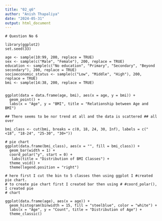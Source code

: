 ```yaml
---
title: "02_q6"
author: "Anish Thapaliya"
date: "2024-05-31"
output: html_document
---
```


```r1
# Question No 6

library(ggplot2)
set.seed(33)

age <- sample(10:99, 200, replace = TRUE)
sex <- sample(c("Male", "Female"), 200, replace = TRUE)
education <- sample(c("No education", "Primary", "Secondary", "Beyond secondary"), 200, replace = TRUE)
socioeconomic_status <- sample(c("Low", "Middle", "High"), 200, replace = TRUE)
bmi <- sample(14:38, 200, replace = TRUE)


ggplot(data = data.frame(age, bmi), aes(x = age, y = bmi)) +
  geom_point() +
  labs(x = "Age", y = "BMI", title = "Relationship between Age and BMI")

## There seems to be nor trend at all and the data is scattered ## all over

bmi_class <- cut(bmi, breaks = c(0, 18, 24, 30, Inf), labels = c("<18", "18-24", "25-30", "30+"))

# pie chart
ggplot(data.frame(bmi_class), aes(x = "", fill = bmi_class)) +
  geom_bar(width = 1) +
  coord_polar("y", start = 0) +
   labs(title = "Distribution of BMI Classes") +
  theme_void() +
  theme(legend.position = "right")

# here first I cut the bin to 5 classes then using ggplot I #created pie chart.
# to create pie chart first I created bar then using # #coord_polar(), I created pie
# chart

ggplot(data.frame(age), aes(x = age)) +
  geom_histogram(binwidth = 15, fill = "steelblue", color = "white") +
  labs(x = "Age", y = "Count", title = "Distribution of Age") +
  theme_classic()
```

